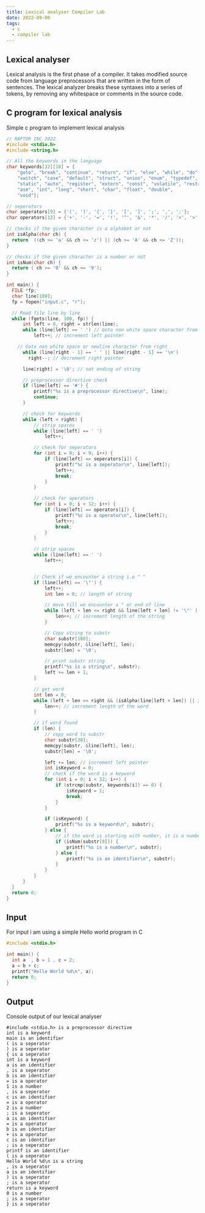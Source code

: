 ```yaml
---
title: Lexical analyser Compiler Lab
date: 2022-09-06
tags:
  - c
  - compiler lab
---
```


## Lexical analyser

Lexical analysis is the first phase of a compiler. It takes modified source code from language
preprocessors that are written in the form of sentences. The lexical analyzer breaks these syntaxes
into a series of tokens, by removing any whitespace or comments in the source code.



## C program for lexical analysis

Simple c program to implement lexical analysis

```c title=lexicalAnalyser.c
// RAPTOR INC 2022
#include <stdio.h>
#include <string.h>

// All the keywords in the language
char keywords[32][10] = {
    "goto", "break", "continue", "return", "if", "else", "while", "do", "for",
    "switch", "case", "default", "struct", "union", "enum", "typedef", "sizeof",
    "static", "auto", "register", "extern", "const", "volatile", "restrict",
    "asm", "int", "long", "short", "char", "float", "double",
    "void"};

// seperators
char seperators[9] = {'(', ')', '{', '}', '[', ']', ';', ',', ':'};
char operators[12] = {'+', '-', '=', '!', '^', '&', '*', '/', '<', '>', '?', '|'};

// checks if the given character is a alphabet or not
int isAlpha(char ch) {
  return  ((ch >= 'a' && ch <= 'z') || (ch >= 'A' && ch <= 'Z'));
}

// checks if the given character is a number or not
int isNum(char ch) {
  return ( ch >= '0' && ch <= '9');
}

int main() {
  FILE *fp;
  char line[100];
  fp = fopen("input.c", "r");

  // Read file line by line
  while (fgets(line, 100, fp)) {
      int left = 0, right = strlen(line);
      while (line[left] == ' ') // Goto non white space character from left
          left++; // increment left pointer

    // Goto non white space or newline character from right
      while (line[right - 1] == ' ' || line[right - 1] == '\n')
        right--; // decrement right pointer

      line[right] = '\0'; // set ending of string

      // preprocessor directive check
      if (line[left] == '#') {
          printf("%s is a preprocessor directive\n", line);
          continue;
      }

      // check for keywords
      while (left < right) {
          // strip spaces
          while (line[left] == ' ')
              left++;

          // check for seperators
          for (int i = 0; i < 9; i++) {
              if (line[left] == seperators[i]) {
                  printf("%c is a seperator\n", line[left]);
                  left++;
                  break; 
              }
          }

          // check for operators
          for (int i = 0; i < 12; i++) {
              if (line[left] == operators[i]) {
                  printf("%c is a operator\n", line[left]);
                  left++;
                  break; 
              }
          }

          // strip spaces
          while (line[left] == ' ')
              left++;


          // Check if we encounter a string i.e " "
          if (line[left] == '\"') {
              left++;
              int len = 0; // length of string

              // move till we encounter a " or end of line
              while (left + len <= right && line[left + len] != '\"' ) {
                  len++; // increment length of the string
              }

              // Copy string to substr
              char substr[100];
              memcpy(substr, &line[left], len);
              substr[len] = '\0';

              // print substr string
              printf("%s is a string\n", substr);
              left += len + 1;
          }

          // get word
          int len = 0;
          while (left + len <= right && (isAlpha(line[left + len]) || isNum(line[left + len]))) {
              len++; // increment length of the word
          }

          // if word found
          if (len) {
              // copy word to substr
              char substr[30];
              memcpy(substr, &line[left], len);
              substr[len] = '\0';

              left += len; // increment left pointer
              int isKeyword = 0;
              // check if the word is a keyword
              for (int i = 0; i < 32; i++) {
                  if (strcmp(substr, keywords[i]) == 0) {
                      isKeyword = 1;
                      break;
                  }
              }

              if (isKeyword) {
                  printf("%s is a keyword\n", substr);
              } else {
                  // if the word is starting with number, it is a number else it is a identifier
                  if (isNum(substr[0])) {
                      printf("%s is a number\n", substr);
                  } else {
                      printf("%s is an identifier\n", substr);
                  }
              }
          }
      }
  }
  return 0;
}
```

## Input

For input i am using a simple Hello world program in C

```c:title=input.c
#include <stdio.h>

int main() {
  int a  , b = 1 , c = 2;
  a = b + c;
  printf("Hello World %d\n", a);
  return 0;
}
```

## Output

Console output of our lexical analyser

```txt:title=Console
#include <stdio.h> is a preprocessor directive
int is a keyword
main is an identifier
( is a seperator
) is a seperator
{ is a seperator
int is a keyword
a is an identifier
, is a seperator
b is an identifier
= is a operator
1 is a number
, is a seperator
c is an identifier
= is a operator
2 is a number
; is a seperator
a is an identifier
= is a operator
b is an identifier
+ is a operator
c is an identifier
; is a seperator
printf is an identifier
( is a seperator
Hello World %d\n is a string
, is a seperator
a is an identifier
) is a seperator
; is a seperator
return is a keyword
0 is a number
; is a seperator
} is a seperator
```
